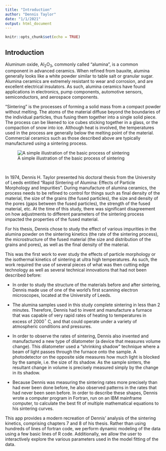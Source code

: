 ```yaml
---
title: "Introduction"
author: "Dennis Taylor"
date: "1/1/2021"
output: html_document
---
```


```r
knitr::opts_chunk$set(echo = TRUE)
```

## Introduction

Aluminum oxide, Al<sub>2</sub>O<sub>3</sub>, commonly called "alumina", is a common component in advanced ceramics. When refined from bauxite, alumina generally looks like a white powder similar to table salt or granular sugar. Alumina ceramics are extremely resistant to wear and corrosion, and are excellent electrical insulators. As such, alumina ceramics have found applications in electronics, pump components, automotive sensors, semiconductors, and aerospace components.

"Sintering" is the processes of forming a solid mass from a compact powder without melting. The atoms of the material diffuse beyond the boundaries of the individual particles, thus fusing them together into a single solid piece. The process can be likened to ice cubes sticking together in a glass, or the compaction of snow into ice. Although heat is involved, the temperatures used in the process are generally below the melting point of the material. Commercial ceramics such as those described above are typically manufactured using a sintering process. 


<figure>
<img src="sintering.png" alt="A simple illustration of the basic process of sintering">
<figcaption>A simple illustration of the basic process of sintering</figcaption>
</figure>

<br>  

In 1974, Dennis H. Taylor presented his doctoral thesis from the University of Leeds entitled "Rapid Sintering of Alumina: Effects of Particle Morphology and Impurities". During manufacture of alumina ceramics, the process needs to be refined to control for things such as final density of the material, the size of the grains (the fused particles), the size and density of the pores (gaps between the fused particles), the strength of the fused material, etc. At the time of this study, there was significant disagreement on how adjustments to different parameters of the sintering process impacted the properties of the fused material. 

For his thesis, Dennis chose to study the effect of various impurities in the alumina powder on the sintering kinetics (the rate of the sintering process), the microstructure of the fused material (the size and distribution of the grains and pores), as well as the final density of the material.

This was the first work to ever study the effects of particle morphology or the isothermal kinetics of sintering at ultra high temperatures. As such, the work required the use of several pieces of what was then cutting edge technology as well as several technical innovations that had not been described before:

* In order to study the structure of the materials before and after sintering, Dennis made use of one of the world's first scanning electron microscopes, located at the University of Leeds. 

* The alumina samples used in this study complete sintering in less than 2 minutes. Therefore, Dennis had to invent and manufacture a furnace that was capable of very rapid rates of heating to temperatures in excess of 2000$^\circ$ C, and that could operate under a variety of atmospheric conditions and pressures.  

* In order to observe the rates of sintering, Dennis also invented and manufactured a new type of dilatometer (a device that measures volume change). This dilatometer used a "shrinking shadow" technique where a beam of light passes through the furnace onto the sample. A photodetector on the opposite side measures how much light is blocked by the sample, i.e. the size of its shadow. As the sample sinters, the resultant change in volume is precisely measured simply by the change in its shadow.  

* Because Dennis was measuring the sintering rates more precisely than had ever been done before, he also observed patterns in the rates that had never been seen before. In order to describe these shapes, Dennis wrote a computer program in Fortran, run on an IBM mainframe computer, to calculate the best fit of multiple mathematical equations to his sintering curves.  

This app provides a modern recreation of Dennis' analysis of the sintering kinetics, comprising chapters 7 and 8 of his thesis. Rather than using hundreds of lines of fortran code, we perform dynamic modeling of the data using a few basic lines of R code. Additionally, we allow the user to interactively explore the various parameters used in the model fitting of the data.
